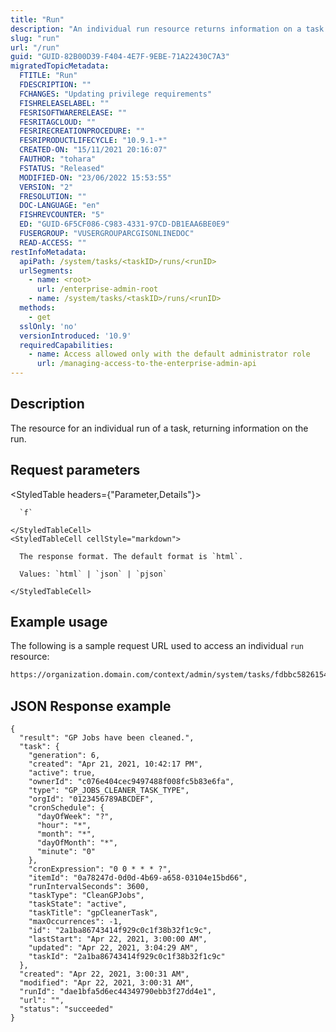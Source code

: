 ```yaml
---
title: "Run"
description: "An individual run resource returns information on a task's run."
slug: "run"
url: "/run"
guid: "GUID-82B00D39-F404-4E7F-9EBE-71A22430C7A3"
migratedTopicMetadata:
  FTITLE: "Run"
  FDESCRIPTION: ""
  FCHANGES: "Updating privilege requirements"
  FISHRELEASELABEL: ""
  FESRISOFTWARERELEASE: ""
  FESRITAGCLOUD: ""
  FESRIRECREATIONPROCEDURE: ""
  FESRIPRODUCTLIFECYCLE: "10.9.1-*"
  CREATED-ON: "15/11/2021 20:16:07"
  FAUTHOR: "tohara"
  FSTATUS: "Released"
  MODIFIED-ON: "23/06/2022 15:53:55"
  VERSION: "2"
  FRESOLUTION: ""
  DOC-LANGUAGE: "en"
  FISHREVCOUNTER: "5"
  ED: "GUID-6F5CF086-C983-4331-97CD-DB1EAA6BE0E9"
  FUSERGROUP: "VUSERGROUPARCGISONLINEDOC"
  READ-ACCESS: ""
restInfoMetadata:
  apiPath: /system/tasks/<taskID>/runs/<runID>
  urlSegments:
    - name: <root>
      url: /enterprise-admin-root
    - name: /system/tasks/<taskID>/runs/<runID>
  methods:
    - get
  sslOnly: 'no'
  versionIntroduced: '10.9'
  requiredCapabilities:
    - name: Access allowed only with the default administrator role
      url: /managing-access-to-the-enterprise-admin-api
---
```


## Description

The resource for an individual run of a task, returning information on the run.


## Request parameters 

<StyledTable headers={"Parameter,Details"}>
  <StyledTableRow>
    <StyledTableCell cellStyle="markdown">

      `f` 

    </StyledTableCell>
    <StyledTableCell cellStyle="markdown">

      The response format. The default format is `html`.

      Values: `html` | `json` | `pjson`

    </StyledTableCell>
  </StyledTableRow>
</StyledTable>


## Example usage

The following is a sample request URL used to access an individual `run` resource:

```markdown
https://organization.domain.com/context/admin/system/tasks/fdbbc58261544b2f82b61c8111a08f16/runs/a277d60ee7864ab7bd2287c30590f9d1?f=pjson
```

## JSON Response example

```other
{
  "result": "GP Jobs have been cleaned.",
  "task": {
    "generation": 6,
    "created": "Apr 21, 2021, 10:42:17 PM",
    "active": true,
    "ownerId": "c076e404cec9497488f008fc5b83e6fa",
    "type": "GP_JOBS_CLEANER_TASK_TYPE",
    "orgId": "0123456789ABCDEF",
    "cronSchedule": {
      "dayOfWeek": "?",
      "hour": "*",
      "month": "*",
      "dayOfMonth": "*",
      "minute": "0"
    },
    "cronExpression": "0 0 * * * ?",
    "itemId": "0a78247d-0d0d-4b69-a658-03104e15bd66",
    "runIntervalSeconds": 3600,
    "taskType": "CleanGPJobs",
    "taskState": "active",
    "taskTitle": "gpCleanerTask",
    "maxOccurrences": -1,
    "id": "2a1ba86743414f929c0c1f38b32f1c9c",
    "lastStart": "Apr 22, 2021, 3:00:00 AM",
    "updated": "Apr 22, 2021, 3:04:29 AM",
    "taskId": "2a1ba86743414f929c0c1f38b32f1c9c"
  },
  "created": "Apr 22, 2021, 3:00:31 AM",
  "modified": "Apr 22, 2021, 3:00:31 AM",
  "runId": "dae1bfa5d6ec44349790ebb3f27dd4e1",
  "url": "",
  "status": "succeeded"
}
```